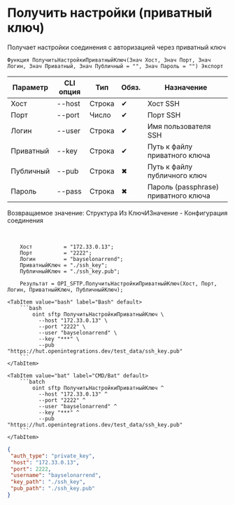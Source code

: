 ﻿---
sidebar_position: 7
description: Получить настройки (приватный ключ) и другие функции для работы с SFTP в Открытом пакете интеграций - бесплатной open-source библиотеке интеграций для 1С:Предприятие 8, OneScript и CLI
keywords: [1C, 1С, 1С:Предприятие, 1С:Предприятие 8.3, API, Интеграция, Сервисы, Обмен, OneScript, CLI, SFTP]
---


# Получить настройки (приватный ключ)
 Получает настройки соединения с авторизацией через приватный ключ



`Функция ПолучитьНастройкиПриватныйКлюч(Знач Хост, Знач Порт, Знач Логин, Знач Приватный, Знач Публичный = "", Знач Пароль = "") Экспорт`

  | Параметр | CLI опция | Тип | Обяз. | Назначение |
  |-|-|-|-|-|
  | Хост | --host | Строка | &#x2714; | Хост SSH |
  | Порт | --port | Число | &#x2714; | Порт SSH |
  | Логин | --user | Строка | &#x2714; | Имя пользователя SSH |
  | Приватный | --key | Строка | &#x2714; | Путь к файлу приватного ключа |
  | Публичный | --pub | Строка | &#x2716; | Путь к файлу публичного ключ |
  | Пароль | --pass | Строка | &#x2716; | Пароль (passphrase) приватного ключа |

  
  Возвращаемое значение:   Структура Из КлючИЗначение -  Конфигурация соединения

<br/>



```bsl title="Пример использования для 1С:Предприятие/OneScript"
    Хост          = "172.33.0.13";
    Порт          = "2222";
    Логин         = "bayselonarrend";
    ПриватныйКлюч = "./ssh_key";
    ПубличныйКлюч = "./ssh_key.pub";

    Результат = OPI_SFTP.ПолучитьНастройкиПриватныйКлюч(Хост, Порт, Логин, ПриватныйКлюч, ПубличныйКлюч);
```
    

 <Tabs>
  
    <TabItem value="bash" label="Bash" default>
        ```bash
            oint sftp ПолучитьНастройкиПриватныйКлюч \
              --host "172.33.0.13" \
              --port "2222" \
              --user "bayselonarrend" \
              --key "***" \
              --pub "https://hut.openintegrations.dev/test_data/ssh_key.pub"
        ```
    </TabItem>
  
    <TabItem value="bat" label="CMD/Bat" default>
        ```batch
            oint sftp ПолучитьНастройкиПриватныйКлюч ^
              --host "172.33.0.13" ^
              --port "2222" ^
              --user "bayselonarrend" ^
              --key "***" ^
              --pub "https://hut.openintegrations.dev/test_data/ssh_key.pub"
        ```
    </TabItem>
</Tabs>


```json title="Результат"
{
 "auth_type": "private_key",
 "host": "172.33.0.13",
 "port": 2222,
 "username": "bayselonarrend",
 "key_path": "./ssh_key",
 "pub_path": "./ssh_key.pub"
}
```

